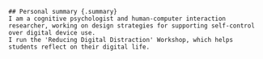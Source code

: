 ```block
## Personal summary {.summary}
I am a cognitive psychologist and human-computer interaction researcher, working on design strategies for supporting self-control over digital device use.
I run the 'Reducing Digital Distraction' Workshop, which helps students reflect on their digital life.
```